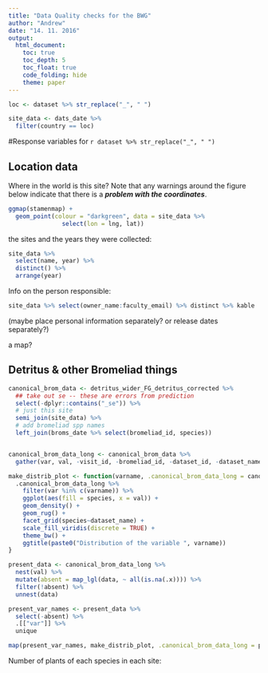 ```yaml
---
title: "Data Quality checks for the BWG"
author: "Andrew"
date: "14. 11. 2016"
output: 
  html_document:
    toc: true
    toc_depth: 5
    toc_float: true
    code_folding: hide
    theme: paper
---
```


```r
loc <- dataset %>% str_replace("_", " ")

site_data <- dats_date %>% 
  filter(country == loc)
```
#Response variables for `r dataset %>% str_replace("_", " ")`

## Location data

Where in the world is this site? Note that any warnings around the figure below indicate that there is a ***problem with the coordinates***.
```r

ggmap(stamenmap) + 
  geom_point(colour = "darkgreen", data = site_data %>% 
               select(lon = lng, lat))
```


the sites and the years they were  collected: 

```r
site_data %>% 
  select(name, year) %>% 
  distinct() %>% 
  arrange(year)
```

Info on the person responsible:

```r
site_data %>% select(owner_name:faculty_email) %>% distinct %>% kable
```

(maybe place personal information separately? or release dates separately?)


a map?

## Detritus & other Bromeliad things

```r
canonical_brom_data <- detritus_wider_FG_detritus_corrected %>% 
  ## take out se -- these are errors from prediction
  select(-dplyr::contains("_se")) %>% 
  # just this site
  semi_join(site_data) %>% 
  # add bromeliad spp names
  left_join(broms_date %>% select(bromeliad_id, species)) 


canonical_brom_data_long <- canonical_brom_data %>% 
  gather(var, val, -visit_id, -bromeliad_id, -dataset_id, -dataset_name, -species)

make_distrib_plot <- function(varname, .canonical_brom_data_long = canonical_brom_data_long) {
  .canonical_brom_data_long %>% 
    filter(var %in% c(varname)) %>% 
    ggplot(aes(fill = species, x = val)) +
    geom_density() +
    geom_rug() + 
    facet_grid(species~dataset_name) +
    scale_fill_viridis(discrete = TRUE) +
    theme_bw() +
    ggtitle(paste0("Distribution of the variable ", varname))
}

present_data <- canonical_brom_data_long %>% 
  nest(val) %>% 
  mutate(absent = map_lgl(data, ~ all(is.na(.x)))) %>% 
  filter(!absent) %>% 
  unnest(data)

present_var_names <- present_data %>% 
  select(-absent) %>% 
  .[["var"]] %>% 
  unique

map(present_var_names, make_distrib_plot, .canonical_brom_data_long = present_data)

```

Number of plants of each species in each site:



